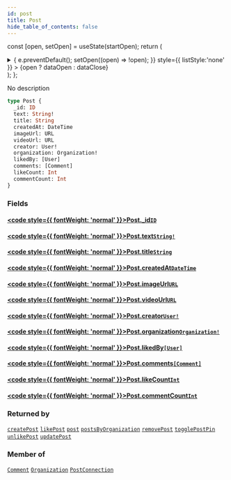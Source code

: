 ```yaml
---
id: post
title: Post
hide_table_of_contents: false
---
```






const [open, setOpen] = useState(startOpen);
return (
<details {...(open ? { open: true } : {})} className="details" style={{ border:'none', boxShadow:'none', background:'var(--ifm-background-color)' }}>
<summary
onClick={(e) => {
e.preventDefault();
setOpen((open) => !open);
}}
style={{ listStyle:'none' }} >
{open ? dataOpen : dataClose}
</summary>
{open && children}
</details>
);
};

No description

```graphql
type Post {
  _id: ID
  text: String!
  title: String
  createdAt: DateTime
  imageUrl: URL
  videoUrl: URL
  creator: User!
  organization: Organization!
  likedBy: [User]
  comments: [Comment]
  likeCount: Int
  commentCount: Int
}
```

### Fields

#### [<code style={{ fontWeight: 'normal' }}>Post.<b>\_id</b></code>](#)<Bullet />[`ID`](../../../docs/schema/scalars/id) <Badge class="secondary" text="scalar"/>

>

#### [<code style={{ fontWeight: 'normal' }}>Post.<b>text</b></code>](#)<Bullet />[`String!`](../../../docs/schema/scalars/string) <Badge class="secondary" text="non-null"/> <Badge class="secondary" text="scalar"/>

>

#### [<code style={{ fontWeight: 'normal' }}>Post.<b>title</b></code>](#)<Bullet />[`String`](../../../docs/schema/scalars/string) <Badge class="secondary" text="scalar"/>

>

#### [<code style={{ fontWeight: 'normal' }}>Post.<b>createdAt</b></code>](#)<Bullet />[`DateTime`](../../../docs/schema/scalars/date-time) <Badge class="secondary" text="scalar"/>

>

#### [<code style={{ fontWeight: 'normal' }}>Post.<b>imageUrl</b></code>](#)<Bullet />[`URL`](../../../docs/schema/scalars/url) <Badge class="secondary" text="scalar"/>

>

#### [<code style={{ fontWeight: 'normal' }}>Post.<b>videoUrl</b></code>](#)<Bullet />[`URL`](../../../docs/schema/scalars/url) <Badge class="secondary" text="scalar"/>

>

#### [<code style={{ fontWeight: 'normal' }}>Post.<b>creator</b></code>](#)<Bullet />[`User!`](../../../docs/schema/objects/user) <Badge class="secondary" text="non-null"/> <Badge class="secondary" text="object"/>

>

#### [<code style={{ fontWeight: 'normal' }}>Post.<b>organization</b></code>](#)<Bullet />[`Organization!`](../../../docs/schema/objects/organization) <Badge class="secondary" text="non-null"/> <Badge class="secondary" text="object"/>

>

#### [<code style={{ fontWeight: 'normal' }}>Post.<b>likedBy</b></code>](#)<Bullet />[`[User]`](../../../docs/schema/objects/user) <Badge class="secondary" text="list"/> <Badge class="secondary" text="object"/>

>

#### [<code style={{ fontWeight: 'normal' }}>Post.<b>comments</b></code>](#)<Bullet />[`[Comment]`](../../../docs/schema/objects/comment) <Badge class="secondary" text="list"/> <Badge class="secondary" text="object"/>

>

#### [<code style={{ fontWeight: 'normal' }}>Post.<b>likeCount</b></code>](#)<Bullet />[`Int`](../../../docs/schema/scalars/int) <Badge class="secondary" text="scalar"/>

>

#### [<code style={{ fontWeight: 'normal' }}>Post.<b>commentCount</b></code>](#)<Bullet />[`Int`](../../../docs/schema/scalars/int) <Badge class="secondary" text="scalar"/>

>

### Returned by

[`createPost`](../../../docs/schema/mutations/create-post) <Badge class="secondary" text="mutation"/><Bullet />[`likePost`](../../../docs/schema/mutations/like-post) <Badge class="secondary" text="mutation"/><Bullet />[`post`](../../../docs/schema/queries/post) <Badge class="secondary" text="query"/><Bullet />[`postsByOrganization`](../../../docs/schema/queries/posts-by-organization) <Badge class="secondary" text="query"/><Bullet />[`removePost`](../../../docs/schema/mutations/remove-post) <Badge class="secondary" text="mutation"/><Bullet />[`togglePostPin`](../../../docs/schema/mutations/toggle-post-pin) <Badge class="secondary" text="mutation"/><Bullet />[`unlikePost`](../../../docs/schema/mutations/unlike-post) <Badge class="secondary" text="mutation"/><Bullet />[`updatePost`](../../../docs/schema/mutations/update-post) <Badge class="secondary" text="mutation"/>

### Member of

[`Comment`](../../../docs/schema/objects/comment) <Badge class="secondary" text="object"/><Bullet />[`Organization`](../../../docs/schema/objects/organization) <Badge class="secondary" text="object"/><Bullet />[`PostConnection`](../../../docs/schema/objects/post-connection) <Badge class="secondary" text="object"/>
